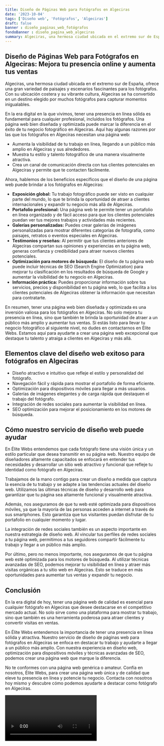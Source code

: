 ```yaml
---
title: Diseño de Páginas Web para Fotógrafos en Algeciras
date: '2023-10-04'
tags: ['Diseño web', 'Fotógrafos', 'Algeciras']
draft: false
banner : diseño_paginas_web_fotógrafos
fondoBanner : diseño_pagina_web_algeciras
summary: Algeciras, una hermosa ciudad ubicada en el extremo sur de España, ofrece una gran variedad de paisajes y escenarios fascinantes para los fotógrafos. Con su ubicación costera y su vibrante cultura, Algeciras se ha convertido en un destino elegido por muchos fotógrafos para capturar momentos inigualables.
---
```


## Diseño de Páginas Web para Fotógrafos en Algeciras: Mejora tu presencia online y aumenta tus ventas

Algeciras, una hermosa ciudad ubicada en el extremo sur de España, ofrece una gran variedad de paisajes y escenarios fascinantes para los fotógrafos. Con su ubicación costera y su vibrante cultura, Algeciras se ha convertido en un destino elegido por muchos fotógrafos para capturar momentos inigualables.

En la era digital en la que vivimos, tener una presencia en línea sólida es fundamental para cualquier profesional, incluidos los fotógrafos. Una página web bien diseñada y optimizada puede marcar la diferencia en el éxito de tu negocio fotográfico en Algeciras. Aquí hay algunas razones por las que los fotógrafos en Algeciras necesitan una página web:

- Aumenta la visibilidad de tu trabajo en línea, llegando a un público más amplio en Algeciras y sus alrededores.
- Muestra tu estilo y talento fotográfico de una manera visualmente atractiva.
- Crea un canal de comunicación directa con tus clientes potenciales en Algeciras y permite que te contacten fácilmente.

Ahora, hablemos de los beneficios específicos que el diseño de una página web puede brindar a los fotógrafos en Algeciras:

- **Exposición global:** Tu trabajo fotográfico puede ser visto en cualquier parte del mundo, lo que te brinda la oportunidad de atraer a clientes internacionales y expandir tu negocio más allá de Algeciras.
- **Portafolio profesional:** Una página web te permite tener un portafolio en línea organizado y de fácil acceso para que los clientes potenciales puedan ver tus mejores trabajos y actividades más recientes.
- **Galerías personalizadas:** Puedes crear galerías de imágenes personalizadas para mostrar diferentes categorías de fotografía, como paisajes, retratos o eventos especiales en Algeciras.
- **Testimonios y reseñas:** Al permitir que tus clientes anteriores de Algeciras compartan sus opiniones y experiencias en tu página web, generas confianza y credibilidad para atraer nuevos clientes potenciales.
- **Optimización para motores de búsqueda:** El diseño de tu página web puede incluir técnicas de SEO (Search Engine Optimization) para mejorar tu clasificación en los resultados de búsqueda de Google y aumentar la visibilidad de tu negocio en Algeciras.
- **Información práctica:** Puedes proporcionar información sobre tus servicios, precios y disponibilidad en tu página web, lo que facilita a los clientes potenciales de Algeciras obtener la información que necesitan para contratarte.

En resumen, tener una página web bien diseñada y optimizada es una inversión valiosa para los fotógrafos en Algeciras. No solo mejora tu presencia en línea, sino que también te brinda la oportunidad de atraer a un público más amplio y aumentar tus ventas. Si estás listo para llevar tu negocio fotográfico al siguiente nivel, no dudes en contactarnos en Élite Webs. Estamos aquí para ayudarte a crear una página web excepcional que destaque tu talento y atraiga a clientes en Algeciras y más allá.

<GifSeo />

<Cta />

## Elementos clave del diseño web exitoso para fotógrafos en Algeciras

* Diseño atractivo e intuitivo que refleje el estilo y personalidad del fotógrafo.
* Navegación fácil y rápida para mostrar el portafolio de forma eficiente.
* Optimización para dispositivos móviles para llegar a más usuarios.
* Galerías de imágenes elegantes y de carga rápida que destaquen el trabajo del fotógrafo.
* Integración de redes sociales para aumentar la visibilidad en línea.
* SEO optimización para mejorar el posicionamiento en los motores de búsqueda.

## Cómo nuestro servicio de diseño web puede ayudar

En Élite Webs entendemos que cada fotógrafo tiene una visión única y un estilo particular que desea transmitir en su página web. Nuestro equipo de diseñadores altamente capacitados se enfocará en entender tus necesidades y desarrollar un sitio web atractivo y funcional que refleje tu identidad como fotógrafo en Algeciras.

Trabajamos de la mano contigo para crear un diseño a medida que captura la esencia de tu trabajo y se adapte a las tendencias actuales del diseño web. Utilizamos las últimas técnicas de diseño y desarrollo web para garantizar que tu página sea altamente funcional y visualmente atractiva.

Además, nos aseguramos de que tu web esté optimizada para dispositivos móviles, ya que la mayoría de las personas acceden a internet a través de sus smartphones. Esto garantiza que tus visitantes puedan disfrutar de tu portafolio en cualquier momento y lugar.

La integración de redes sociales también es un aspecto importante en nuestra estrategia de diseño web. Al vincular tus perfiles de redes sociales a tu página web, permitimos a tus seguidores compartir fácilmente tu trabajo y llegar a un público más amplio.

Por último, pero no menos importante, nos aseguramos de que tu página web esté optimizada para los motores de búsqueda. Al utilizar técnicas avanzadas de SEO, podemos mejorar tu visibilidad en línea y atraer más visitas orgánicas a tu sitio web en Algeciras. Esto se traduce en más oportunidades para aumentar tus ventas y expandir tu negocio.

## Conclusión

En la era digital de hoy, tener una página web de calidad es esencial para cualquier fotógrafo en Algeciras que desee destacarse en el competitivo mercado actual. No solo sirve como una plataforma para mostrar tu trabajo, sino que también es una herramienta poderosa para atraer clientes y convertir visitas en ventas.

En Élite Webs entendemos la importancia de tener una presencia en línea sólida y atractiva. Nuestro servicio de diseño de páginas web para fotógrafos en Algeciras se enfoca en destacar tu trabajo y ayudarte a llegar a un público más amplio. Con nuestra experiencia en diseño web, optimización para dispositivos móviles y técnicas avanzadas de SEO, podemos crear una página web que marque la diferencia.

No te conformes con una página web genérica o amateur. Confía en nosotros, Élite Webs, para crear una página web única y de calidad que eleve tu presencia en línea y potencie tu negocio. Contacta con nosotros hoy mismo y descubre cómo podemos ayudarte a destacar como fotógrafo en Algeciras.

<Video />

<CtaBot job='Fotógrafos' city='Algeciras'/>

<Gmaps query='Algeciras+españa+maps' />